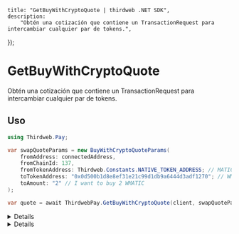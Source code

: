 
    title: "GetBuyWithCryptoQuote | thirdweb .NET SDK",
    description:
        "Obtén una cotización que contiene un TransactionRequest para intercambiar cualquier par de tokens.",
});

# GetBuyWithCryptoQuote

Obtén una cotización que contiene un TransactionRequest para intercambiar cualquier par de tokens.

## Uso

```csharp
using Thirdweb.Pay;

var swapQuoteParams = new BuyWithCryptoQuoteParams(
	fromAddress: connectedAddress,
	fromChainId: 137,
	fromTokenAddress: Thirdweb.Constants.NATIVE_TOKEN_ADDRESS; // MATIC
	toTokenAddress: "0x0d500b1d8e8ef31e21c99d1db9a6444d3adf1270"; // WMATIC
	toAmount: "2" // I want to buy 2 WMATIC
);

var quote = await ThirdwebPay.GetBuyWithCryptoQuote(client, swapQuoteParams);
```

<Details summary="Configuración">

#### cliente (requerido)

`ThirdwebClient`: La instancia del cliente de Thirdweb.

#### BuyWithCryptoQuoteParams (requerido)

Un objeto `BuyWithCryptoQuoteParams` (con un constructor útil) que contiene las siguientes propiedades:

```csharp
string fromAddress; // Dirección que ejecuta el intercambio
BigInteger? fromChainId; // ID de la cadena del token de origen
string fromTokenAddress; // Dirección del token de origen
string toTokenAddress; // Dirección del token de destino
string fromAmount; // Opcional, cantidad del token de origen
string fromAmountWei; // Opcional, cantidad del token de origen en wei
BigInteger? toChainId; // Opcional, ID de la cadena del token de destino
string toAmount; // Opcional, cantidad del token de destino
string toAmountWei; // Opcional, cantidad del token de destino en wei
string toAddress; // Opcional, dirección para recibir el token de destino
int? maxSlippageBPS; // Opcional, deslizamiento máximo en puntos básicos
string intentId; // Opcional, identificador de intención usado para vincular el estado a un flujo de BuyWithFiat si lo hubiera
object purchaseData; // Opcional, datos adicionales que se pasarán y retendrán durante el flujo
```

</Details>

<Details summary="Valor de retorno">

### Valor de retorno

Un objeto `BuyWithCryptoQuoteResult` que contiene las siguientes propiedades:

```csharp
string quoteId; // Identificador de la cotización
TransactionRequest transactionRequest; // Objeto TransactionRequest para el intercambio
Approval approval; // Detalles de la transacción de aprobación si es necesario
string fromAddress; // Dirección que ejecuta el intercambio
Token fromToken; // Objeto Token del token desde
Token toToken; // Objeto Token del token hacia
string fromAmountWei; // Cantidad del token desde en wei
string fromAmount; // Cantidad del token desde
string toAmountMinWei; // Cantidad mínima del token hacia en wei
string toAmountMin; // Cantidad mínima del token hacia
string toAmountWei; // Cantidad del token hacia en wei
string toAmount; // Cantidad del token hacia
List<PaymentToken> paymentTokens; // Detalles del token de pago
List<ProcessingFee> processingFees; // Detalles de las tarifas de procesamiento
Estimated estimated; // Valores estimados en USD, deslizamiento, duración si están disponibles
int maxSlippageBPS; // Máximo deslizamiento en puntos básicos
string bridge // Puente a usar si aplica
```

</Details>
